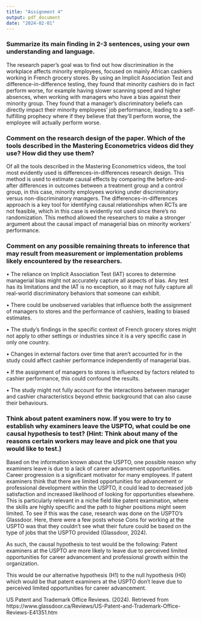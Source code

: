 ```yaml
---
title: "Assignment 4"
output: pdf_document
date: "2024-02-01"
---
```



### Summarize its main finding in 2-3 sentences, using your own understanding and language.






The research paper’s goal was to find out how discrimination in the workplace affects minority employees, focused on mainly African cashiers working in French grocery stores. By using an Implicit Association Test and difference-in-difference testing, they found that minority cashiers do in fact perform worse, for example having slower scanning speed and higher absences, when working with managers who have a bias against their minority group. They found that a manager’s discriminatory beliefs can directly impact their minority employees' job performance, leading to a self-fulfilling prophecy where if they believe that they’ll perform worse, the employee will actually perform worse.






### Comment on the research design of the paper. Which of the tools described in the Mastering Econometrics videos did they use? How did they use them?



Of all the tools described in the Mastering Econometrics videos, the tool most evidently used is differences-in-differences research design. This method is used to estimate causal effects by comparing the before-and-after differences in outcomes between a treatment group and a control group, in this case, minority employees working under discriminatory versus non-discriminatory managers. The differences-in-differences approach is a key tool for identifying causal relationships when RCTs are not feasible, which in this case is evidently not used since there’s no randomization. This method allowed the researchers to make a stronger argument about the causal impact of managerial bias on minority workers' performance.







### Comment on any possible remaining threats to inference that may result from measurement or implementation problems likely encountered by the researchers.


  •	The reliance on Implicit Association Test (IAT) scores to determine           managerial bias might not accurately capture all aspects of bias. Any         test has its limitations and the IAT is no exception, so it may not fully     capture all real-world discriminatory behaviors that someone can exhibit.

  •	There could be unobserved variables that influence both the assignment of     managers to stores and the performance of cashiers, leading to biased         estimates.
  
  •	The study's findings in the specific context of French grocery stores         might not apply to other settings or industries since it is a very            specific case in only one country.

  •	Changes in external factors over time that aren’t accounted for in the        study could affect cashier performance independently of managerial bias.

  •	If the assignment of managers to stores is influenced by factors related      to cashier performance, this could confound the results.

  •	The study might not fully account for the interactions between manager and     cashier characteristics beyond ethnic background that can also cause their     behaviours.








### Think about patent examiners now. If you were to try to establish why examiners leave the USPTO, what could be one causal hypothesis to test? (Hint: Think about many of the reasons certain workers may leave and pick one that you would like to test.)




Based on the information known about the USPTO, one possible reason why examiners leave is due to a lack of career advancement opportunities. Career progression is a significant motivator for many employees. If patent examiners think that there are limited opportunities for advancement or professional development within the USPTO, it could lead to decreased job satisfaction and increased likelihood of looking for opportunities elsewhere. This is particularly relevant in a niche field like patent examination, where the skills are highly specific and the path to higher positions might seem limited. To see if this was the case, research was done on the USPTO’s Glassdoor. Here, there were a few posts whose Cons for working at the USPTO was that they couldn’t see what their future could be based on the type of jobs that the USPTO provided (Glassdoor, 2024). 

As such, the causal hypothesis to test would be the following: Patent examiners at the USPTO are more likely to leave due to perceived limited opportunities for career advancement and professional growth within the organization. 

This would be our alternative hypothesis (H1) to the null hypothesis (H0) which would be that patent examiners at the USPTO don’t leave due to perceived limited opportunities for career advancement. 

US Patent and Trademark Office Reviews. (2024). Retrieved from
https://www.glassdoor.ca/Reviews/US-Patent-and-Trademark-Office-Reviews-E41351.htm




